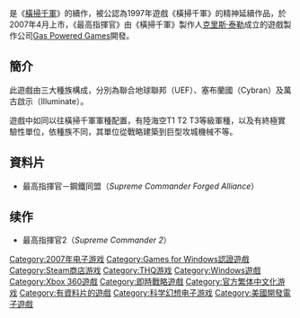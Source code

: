 {{unreferenced|time=2010-09-05T00:19:26+00:00}}
{{NoteTA
| G1 = Games
}}
{{Infobox VG
| title = 最高指揮官
| image =
| caption =
| english = Supreme Commander
| genre = [[即時戰略遊戲|即時戰略遊戲]]
| platform = [[Microsoft_Windows|Microsoft Windows]]、[[Xbox_360|Xbox 360]]
| developer = [[戰遊網西雅圖|戰遊網西雅圖]]
| publisher = {{vgrelease|}}
| series =
| engine =
| modes =
| released ='''Micsoft Windows'''{{Vgrelease|EU|2007年2月16日|NA|2007年2月20日}}'''Xbox 360'''{{vgr|WW|2008年6月23日}}
| onlinegame =
| director =
| producer = [[克里斯·泰勒|克里斯·泰勒]]
| designer = 克里斯·泰勒
| writer =
| programmer =
| composer = [[傑里米·索爾|傑里米·索爾]]
| artist =
}}

{{Vgname|最高指揮官|en=Supreme Commander}}是《[[橫掃千軍|橫掃千軍]]》的續作，被公認為1997年遊戲《橫掃千軍》的精神延續作品，於2007年4月上市，《最高指揮官》由《橫掃千軍》製作人[[克里斯·泰勒|克里斯·泰勒]]成立的遊戲製作公司[[Gas_Powered_Games|Gas Powered Games]]開發。

== 簡介 ==

此遊戲由三大種族構成，分別為聯合地球聯邦（UEF）、塞布蘭國（Cybran）及萬古啟示（Illuminate）。

遊戲中如同以往橫掃千軍軍種配置，有陸海空T1 T2 T3等級軍種，以及有終極實驗性單位，依種族不同，其單位從戰略建築到巨型攻城機械不等。

== 資料片 ==

* 最高指揮官－鋼鐵同盟（''Supreme Commander Forged Alliance''）

== 续作 ==

* 最高指揮官2（''Supreme Commander 2''）

{{DEFAULTSORT:Supreme Commander}}
[[Category:2007年电子游戏|Category:2007年电子游戏]]
[[Category:Games_for_Windows認證遊戲|Category:Games for Windows認證遊戲]]
[[Category:Steam商店游戏|Category:Steam商店游戏]]
[[Category:THQ游戏|Category:THQ游戏]]
[[Category:Windows遊戲|Category:Windows遊戲]]
[[Category:Xbox_360遊戲|Category:Xbox 360遊戲]]
[[Category:即時戰略遊戲|Category:即時戰略遊戲]]
[[Category:官方繁体中文化游戏|Category:官方繁体中文化游戏]]
[[Category:有資料片的遊戲|Category:有資料片的遊戲]]
[[Category:科学幻想电子游戏|Category:科学幻想电子游戏]]
[[Category:美國開發電子遊戲|Category:美國開發電子遊戲]]

{{strategy-videogame-stub}}
